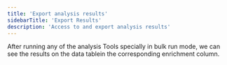 ```yaml
---
title: 'Export analysis results'
sidebarTitle: 'Export Results'
description: 'Access to and export analysis results'
---
```


After running any of the analysis Tools specially in bulk run mode, we can see 
the results on the data tablein the corresponding enrichment column. 

<Snippet file="export.mdx" />

<Snippet file="export-standard-format.mdx" />

<Snippet file="export-wide-format.mdx" />